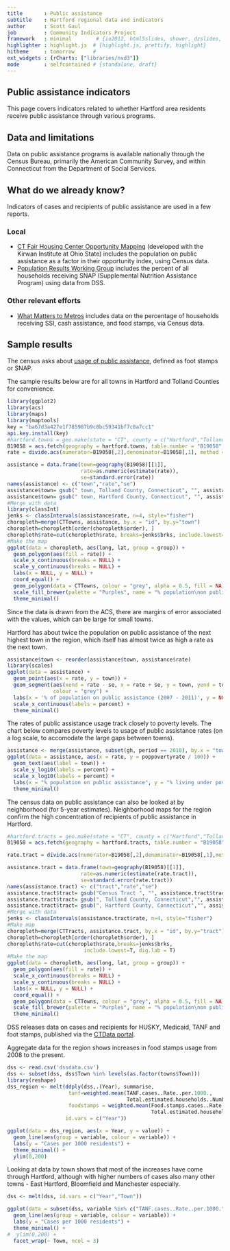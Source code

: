 ```yaml
---
title       : Public assistance
subtitle    : Hartford regional data and indicators
author      : Scott Gaul
job         : Community Indicators Project
framework   : minimal        # {io2012, html5slides, shower, dzslides, ...}
highlighter : highlight.js  # {highlight.js, prettify, highlight}
hitheme     : tomorrow      # 
ext_widgets : {rCharts: ["libraries/nvd3"]} 
mode        : selfcontained # {standalone, draft}
---
```


## Public assistance indicators

This page covers indicators related to whether Hartford area residents receive public assistance through various programs. 

## Data and limitations

Data on public assistance programs is available nationally through the Census Bureau, primarily the American Community Survey, and within Connecticut from the Department of Social Services. 

## What do we already know?

Indicators of cases and recipients of public assistance are used in a few reports. 

### Local


* [CT Fair Housing Center Opportunity Mapping](http://www.ctfairhousing.org/people-place-and-opportunity-report/) (developed with the Kirwan Institute at Ohio State) includes the population on public assistance as a factor in their opportunity index, using Census data.
* [Population Results Working Group](http://www.ct.gov/opm/cwp/view.asp?a=2998&Q=490946) includes the percent of all households receiving SNAP (Supplemental Nutrition Assistance Program) using data from DSS.

### Other relevant efforts

* [What Matters to Metros](http://www.futurefundneo.org/whatmatters) includes data on the percentage of households receiving SSI, cash assistance, and food stamps, via Census data.

## Sample results

The census asks about [usage of public assistance](http://factfinder2.census.gov/faces/tableservices/jsf/pages/productview.xhtml?pid=ACS_11_5YR_B19058&prodType=table), defined as foot stamps or SNAP. 

The sample results below are for all towns in Hartford and Tolland Counties for convenience. 

```r
library(ggplot2)
library(acs)
library(maps)
library(maptools)
key = "ba67d3a427e1f785987b9c8bc59341bf7c8a7cc1"
api.key.install(key)
#hartford.towns = geo.make(state = "CT", county = c("Hartford","Tolland"), county.subdivision = "*", check = T)
B19058 = acs.fetch(geography = hartford.towns, table.number = "B19058", col.names = "pretty")
rate = divide.acs(numerator=B19058[,2],denominator=B19058[,1], method = 'proportion')

assistance = data.frame(town=geography(B19058)[[1]],
                        rate=as.numeric(estimate(rate)),
                        se=standard.error(rate))
names(assistance) <- c("town","rate","se")
assistance$town= gsub(" town, Tolland County, Connecticut", "", assistance$town)
assistance$town= gsub(" town, Hartford County, Connecticut", "", assistance$town)
#Merge with data
library(classInt)
jenks <- classIntervals(assistance$rate, n=4, style="fisher")
choropleth=merge(CTTowns, assistance, by.x = "id", by.y="town")
choropleth=choropleth[order(choropleth$order), ]
choropleth$rate=cut(choropleth$rate, breaks=jenks$brks, include.lowest=T, dig.lab = T)
#Make the map
ggplot(data = choropleth, aes(long, lat, group = group)) +
  geom_polygon(aes(fill = rate)) + 
  scale_x_continuous(breaks = NULL) +
  scale_y_continuous(breaks = NULL) +
  labs(x = NULL, y = NULL) + 
  coord_equal() +
  geom_polygon(data = CTTowns, colour = "grey", alpha = 0.5, fill = NA) +
  scale_fill_brewer(palette = "Purples", name = "% population\non public assistance") +
  theme_minimal()
```

Since the data is drawn from the ACS, there are margins of error associated with the values, which can be large for small towns. 

Hartford has about twice the population on public assistance of the next highest town in the region, which itself has almost twice as high a rate as the next town. 

```r
assistance$town <- reorder(assistance$town, assistance$rate)
library(scales)
ggplot(data = assistance) + 
  geom_point(aes(x = rate, y = town)) + 
  geom_segment(aes(xend = rate - se, x = rate + se, y = town, yend = town), 
               colour = "grey") + 
  labs(x = '% of population on public assistance (2007 - 2011)', y = NULL) + 
  scale_x_continuous(labels = percent) + 
  theme_minimal()
```

The rates of public assistance usage track closely to poverty levels. The chart below compares poverty levels to usage of public assistance rates (on a log scale, to accomodate the large gaps between towns). 

```r
assistance <- merge(assistance, subset(gh, period == 2010), by.x = "town", by.y = "city")
ggplot(data = assistance, aes(x = rate, y = poppovertyrate / 100)) + 
  geom_text(aes(label = town)) +
  scale_y_log10(labels = percent) + 
  scale_x_log10(labels = percent) + 
  labs(x = "% population on public assistance", y = "% living under poverty line") +
  theme_minimal()
```

The census data on public assistance can also be looked at by neighborhood (for 5-year estimates). Neighborhood maps for the region confirm the high concentration of recipients of public assistance in Hartford. 

```r
#hartford.tracts = geo.make(state = "CT", county = c("Hartford","Tolland"), tract = "*", check = T)
B19058 = acs.fetch(geography = hartford.tracts, table.number = "B19058", col.names = "pretty")

rate.tract = divide.acs(numerator=B19058[,2],denominator=B19058[,1],method = 'proportion')

assistance.tract = data.frame(town=geography(B19058)[[1]],
                        rate=as.numeric(estimate(rate.tract)),
                        se=standard.error(rate.tract))
names(assistance.tract) <- c("tract","rate","se")
assistance.tract$tract= gsub("Census Tract ", "", assistance.tract$tract)
assistance.tract$tract= gsub(", Tolland County, Connecticut","", assistance.tract$tract)
assistance.tract$tract= gsub(", Hartford County, Connecticut","", assistance.tract$tract)
#Merge with data
jenks <- classIntervals(assistance.tract$rate, n=4, style="fisher")
#Make map
choropleth=merge(CTTracts, assistance.tract, by.x = "id", by.y="tract")
choropleth=choropleth[order(choropleth$order), ]
choropleth$rate=cut(choropleth$rate,breaks=jenks$brks, 
                         include.lowest=T, dig.lab = T)
#Make the map
ggplot(data = choropleth, aes(long, lat, group = group)) +
  geom_polygon(aes(fill = rate)) + 
  scale_x_continuous(breaks = NULL) +
  scale_y_continuous(breaks = NULL) +
  labs(x = NULL, y = NULL) + 
  coord_equal() +
  geom_polygon(data = CTTowns, colour = "grey", alpha = 0.5, fill = NA) +
  scale_fill_brewer(palette = "Purples", name = "% population\non public assistance") +
  theme_minimal()
```

DSS releases data on cases and recipients for HUSKY, Medicaid, TANF and foot stamps, published via the [CTData portal](http://ctdata.org/catalog).

Aggregate data for the region shows increases in food stamps usage from 2008 to the present.

```r
dss <- read.csv('dssdata.csv')
dss <- subset(dss, dss$Town %in% levels(as.factor(towns$Town)))
library(reshape)
dss_region <- melt(ddply(dss,.(Year), summarise,
                    tanf=weighted.mean(TANF.cases..Rate..per.1000.,
                                       Total.estimated.households..Number),
                    foodstamps = weighted.mean(Food.stamps.cases..Rate..per.1000.,
                                               Total.estimated.households..Number.1)),
                   id.vars = c("Year"))

ggplot(data = dss_region, aes(x = Year, y = value)) + 
  geom_line(aes(group = variable, colour = variable)) + 
  labs(y = "Cases per 1000 residents") + 
  theme_minimal() + 
  ylim(0,200)
```

Looking at data by town shows that most of the increases have come through Hartford, although with higher numbers of cases also many other towns - East Hartford, Bloomfield and Manchester especially. 

```r
dss <- melt(dss, id.vars = c("Year","Town"))

ggplot(data = subset(dss, variable %in% c("TANF.cases..Rate..per.1000.","Food.stamps.cases..Rate..per.1000.")), aes(x = Year, y = value)) + 
  geom_line(aes(group = variable, colour = variable)) + 
  labs(y = "Cases per 1000 residents") + 
  theme_minimal() + 
#  ylim(0,200) + 
  facet_wrap(~ Town, ncol = 3)
```

